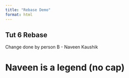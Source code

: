 ```yaml
---
title: "Rebase Demo"
format: html
---
```


## Tut 6 Rebase


Change done by person B - Naveen Kaushik 


# Naveen is a legend (no cap)

